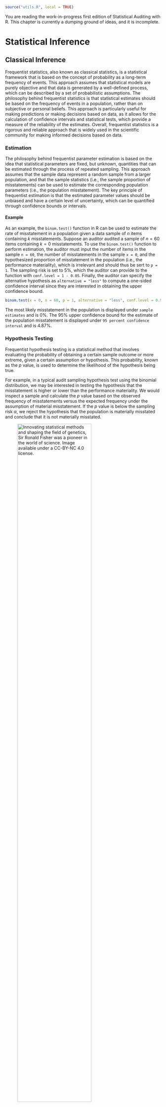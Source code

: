 ```r
source("utils.R", local = TRUE)
```

::: {.callout-note appearance="simple"}
You are reading the work-in-progress first edition of Statistical Auditing with R. This chapter is currently a dumping ground of ideas, and it is incomplete.
:::

# Statistical Inference {#chap-stats}

## Classical Inference

Frequentist statistics, also known as classical statistics, is a statistical framework that is based on the concept of probability as a long-term frequency of events. This approach assumes that statistical models are purely objective and that data is generated by a well-defined process, which can be described by a set of probabilistic assumptions. The philosophy behind frequentist statistics is that statistical estimates should be based on the frequency of events in a population, rather than on subjective or personal beliefs. This approach is particularly useful for making predictions or making decisions based on data, as it allows for the calculation of confidence intervals and statistical tests, which provide a measure of the reliability of the estimates. Overall, frequentist statistics is a rigorous and reliable approach that is widely used in the scientific community for making informed decisions based on data.

### Estimation

The philosophy behind frequentist parameter estimation is based on the idea that statistical parameters are fixed, but unknown, quantities that can be estimated through the process of repeated sampling. This approach assumes that the sample data represent a random sample from a larger population, and that the sample statistics (i.e., the sample proportion of misstatements) can be used to estimate the corresponding population parameters (i.e., the population misstatement). The key principle of frequentist estimation is that the estimated parameter values should be unbiased and have a certain level of uncertainty, which can be quantified through confidence bounds or intervals.

#### Example

As an example, the `binom.test()` function in R can be used to estimate the rate of misstatement in a population given a data sample of $n$ items containing $k$ misstatements. Suppose an auditor audited a sample of $n = 60$ items containing $k = 0$ misstatements. To use the `binom.test()` function to perform estimation, the auditor must input the number of items in the sample `n = 60`, the number of misstatements in the sample `x = 0`, and the hypothesized proportion of misstatement in the population (i.e., the performance materiality), which is irrelevant and should thus be sert to `p = 1`. The sampling risk is set to 5%, which the auditor can provide to the function with `conf.level = 1 - 0.05`. Finally, the auditor can specify the alternative hypothesis as `alternative = "less"` to compute a one-sided confidence interval since they are interested in obtaining the upper confidence bound.

```r
binom.test(x = 0, n = 60, p = 1, alternative = "less", conf.level = 0.95)
```

The most likely misstatement in the population is displayed under `sample estimates` and is 0%. The 95% upper confidence bound for the estimate of the population misstatement is displayed under `95 percent confidence interval` and is 4.87%.

### Hypothesis Testing

Frequentist hypothesis testing is a statistical method that involves evaluating the probability of obtaining a certain sample outcome or more extreme, given a certain assumption or hypothesis. This probability, known as the *p* value, is used to determine the likelihood of the hypothesis being true.

For example, in a typical audit sampling hypothesis test using the binomial distribution, we may be interested in testing the hypothesis that the misstatement is higher or lower than the performance materiality. We would inspect a sample and calculate the *p* value based on the observed frequency of misstatements versus the expected frequency under the assumption of material misstatement. If the *p* value is below the sampling risk $\alpha$, we reject the hypothesis that the population is materially misstated and conclude that it is not materially misstated.

![Innovating statistical methods and shaping the field of genetics, Sir Ronald Fisher was a pioneer in the world of science. Image available under a [CC-BY-NC 4.0](https://creativecommons.org/licenses/by-nc/4.0/legalcode) license.](img/book_fisher.png){fig-align="center" width=75%}

#### Example

Next to estimation, the `binom.test()` function in R can also be used to test if a population contains is free of material misstatement, which in this case means that the population contains less than 3 percent misstatements. Suppose an auditor obtained a sample of $n = 100$ items containing $k = 0$ misstatements. To use the `binom.test()` function, the auditor must input the number of items in the sample `n = 100`, the number of misstatements in the sample `x = 0`, and the hypothesized proportion of misstatement in the population (i.e., the performance materiality) `p = 0.03`. The sampling risk is set to 5%, which the auditor can provide to the function with `conf.level = 1 - 0.05`. Finally, the auditor can specify the alternative hypothesis as `alternative = "less"` to test if the proportion of misstatements in the sample is less than the hypothesized proportion.

```r
binom.test(x = 0, n = 100, p = 0.03, alternative = "less", conf.level = 0.95)
```

The *p* value is shown under `p-value` and is 0.04755. Since the *p* value is lower than the specified sampling risk $\alpha$, the auditor can reject the hypothesis that the population contains material misstatement and should conclude that the population does not contain material misstatement.

## Bayesian Inference

Bayesian inference is based on the idea that the parameters in a statistical model are not fixed but uncertain. In this approach, the parameter is  onsidered to be a random variable with a certain distribution, and the goal is to use the data and any prior knowledge about the parameter to update our belief about its value. This is typically done using Bayes' theorem, which states that the posterior probability (i.e., the updated belief about the parameter after seeing the data) is equal to the prior probability (i.e., the belief about the parameter before seeing the data) times the likelihood (i.e., the probability of the data given the parameter).

\begin{equation}
  \text{Posterior} \propto \text{Likelihood} \times \text{Prior}
\end{equation}

Bayesian statistics is a more nuanced approach that allows for more efficiency in statistical audit sampling, but it requires the specification of prior distributions that can be difficult to quantify. That is because, especially in an audit, all information that is incorporated into the statistical analysis should be based on audit evidence and should be properly justified.

### Estimation

One major difference between classical and Bayesian statistics is the way they handle uncertainty. In classical statistics, uncertainty is represented by the standard error of an estimate, which is a measure of the precision of an estimate. In Bayesian statistics, uncertainty is represented by the posterior distribution, which is a distribution of the possible values of the population parameter given the sample data and our prior beliefs. Bayesian inferences uses uses Bayes' theorem to update the prior beliefs about the population parameter with the new information from the sample data. Bayes' theorem is given by the following formula:

\begin{equation}
  p(\theta | y) = \frac{p(y | \theta)p(\theta)}{p(y)}
\end{equation}

where $p(\theta | y)$ is the posterior probability of the population parameter $\theta$ given the sample data $y$, $p(y | \theta)$ is the likelihood of the sample data given $\theta$, $p(\theta)$ is the prior probability of $\theta$, and $p(y)$ is the total probability of the sample data occurring. Because with a fixed sample $p(y)$ is a constant, Bayes' theorem is often given as follows:

\begin{equation}
  p(\theta | y) \propto p(y | \theta) \times p(\theta)
\end{equation}

![Thomas Bayes revolutionized the world of statistics and probability with his groundbreaking work on Bayes' Theorem. His contributions continue to shape the way we understand and analyze data today. Image available under a [CC-BY-NC 4.0](https://creativecommons.org/licenses/by-nc/4.0/legalcode) license.](img/book_bayes.png){fig-align="center" width=75%}

#### Example

Bayesian inference involves first specifying a prior distribution that captures the available information about the probability of misstatement in the population. For illustrative purposes, we use a simple prior distribution that is indifferent about the possible values of the misstatement. Note that this prior distribution does not contain any information about the probability of misstatement, but yields statistical results that closely resemble classical outcomes. Chapters 3, 4, 5 and 6 dive deeper into the R functions from the **jfa** package used in this example, such as the `auditPrior()` function below.

```r
prior <- auditPrior(method = "default", likelihood = "binomial")
plot(prior)
```

After seeing an item from the population, the prior distribution is updated to the posterior distribution by means of Bayes' theorem. Next, the posterior is used as a prior distribution for the following item, which is once again updated to a posterior distribution after seeing another the item. This process of updating the prior distribution to a posterior distribution, and using the posterior as a prior can continue indefinately. For example, after seeing 30 items from the population, of which none contained a misstatement, the posterior distribution peaks at zero, reflecting the fact that no misstatements were found, and its mass has shifted towards zero when compared to the prior distribution, reflecting the fact that the data contained information that indicates a low probability of misstatement.

```r
eval <- evaluation(x = 0, n = 30, method = "binomial", prior = prior)
plot(eval)
```

The most likely value of the population misstatement based on these data is shown as a point above the highest point of the posterior distribution. The uncertainty about the population misstatement can be quantified using a credible interval (shown as a line above the posterior distribution). In this case, the figure above shows a 95% credible interval, which contains the true value of the population misstatement with a 95% probability.

After seeing 30 more observations, of which none contained a misstatement, the mass of the posterior distribution has shifted towards zero even more. The credible interval shown above the posterior distribution encompasses a smaller range of values, reflecting the fact that additional information has been observed and thus that there is less uncertainty about the population misstatement than before.

```r
eval <- evaluation(x = 0, n = 30, method = "binomial", prior = eval$posterior)
plot(eval)
```

The updating process works the same for the scenario in which the auditor finds misstatements in the sample. For example, the posterior distribution after finding a single misstatement is has its mass shifted away from zero, reflecting the fact that a probability of zero is unlikely given the sample data.

```r
eval <- evaluation(x = 1, n = 1, method = "binomial", prior = eval$posterior)
plot(eval)
```

### Hypothesis Testing

The Bayes factor is a measure used in Bayesian inference to compare the relative strength of evidence between two competing hypotheses. The Bayes factor is calculated by comparing the probability of the observed data given each of the two competing hypotheses. This probability is known as the likelihood of the data. The Bayes factor is then the ratio of the likelihood of the data under one hypothesis to the likelihood of the data under the other hypothesis. The Bayes factor can be used in the context of an audit, where the auditor is trying to determine the likelihood that a particular financial statement is represented fairly or not.

For example, an auditor might be evaluating the fairness of a company's financial statements for the year. They have two hypotheses: the first is that the statements are accurate, and the second is that the statements are not accurate. The auditor gathers data from a statistical audit sample and uses this data to calculate the Bayes factor.

The Bayes factor is calculated by taking the ratio of the probability of the first hypothesis (that the statements are accurate) given the observed data, to the probability of the second hypothesis (that the statements are not accurate) given the observed data. The higher the Bayes factor, the more likely it is that the first hypothesis is true.

The Bayes factor can be used to assess the strength of evidence for one hypothesis over the other and to determine which hypothesis is more likely to be true given the observed data. It is often used in scientific research to help evaluate the validity of different hypotheses and to make informed decisions based on the available evidence. For auditors, the Bayes factor can be a useful tool to determine the likelihood of different hypotheses being true based on the data they have collected, and it can help them make informed decisions about the fairness of the financial statements.

For example, if the Bayes factor is 5, this means that the probability of the statements being accurate given the observed data is 5 times higher than the probability of them being not accurate. In this case, the auditor would be more likely to conclude that the financial statements are accurate.

![Sir Harold Jeffreys innovated statistical hypothesis testing with his Bayes factor approach, helping us make better decision in the face of uncertainty. Image available under a [CC-BY-NC 4.0](https://creativecommons.org/licenses/by-nc/4.0/legalcode) license.](img/book_jeffreys.png){fig-align="center" width=75%}

#### Example

Suppose an auditor obtained a sample of $n = 100$ items containing $k = 0$ misstatements. Given the number of items in the sample `n = 100`, the number of misstatements in the sample `x = 0`, and the hypothesized proportion of misstatement in the population (i.e., the performance materiality) `p = 0.03` the Bayes factor is displayed under `BF10` and is 668.65, meaning that it the data are about 668 times more likely to occur under the hypothesis of tolerable misstatement than under the hypothesis of intolerable misstatement.

```r
evaluation(materiality = 0.03, x = 0, n = 100, method = "binomial", prior = TRUE)
```
